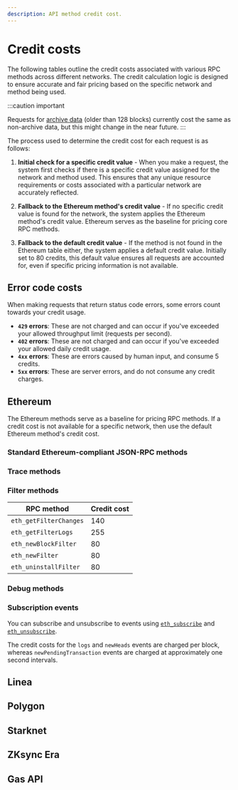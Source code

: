 ```yaml
---
description: API method credit cost.
---
```



# Credit costs

The following tables outline the credit costs associated with various RPC methods across different
networks. The credit calculation logic is designed to ensure accurate and fair pricing based on the
specific network and method being used.

:::caution important

Requests for [archive data](../../concepts/archive-data.md) (older than 128 blocks)
currently cost the same as non-archive data, but this might change in the near future.
:::

The process used to determine the credit cost for each request is as follows:

1. **Initial check for a specific credit value** - When you make a request, the system first checks if there is a specific credit value assigned for the network and method used.
   This ensures that any unique resource requirements or costs associated with a particular network are accurately reflected.

1. **Fallback to the Ethereum method's credit value** - If no specific credit value is found for the network, the system applies the Ethereum method's credit value.
   Ethereum serves as the baseline for pricing core RPC methods.

1. **Fallback to the default credit value** - If the method is not found in the Ethereum table either, the system applies a default credit value.
   Initially set to 80 credits, this default value ensures all requests are accounted for, even if specific pricing information is not available.

## Error code costs

When making requests that return status code errors, some errors count towards your credit usage.

- **`429` errors**: These are not charged and can occur if you've exceeded your allowed throughput limit (requests per second).
- **`402` errors**: These are not charged and can occur if you've exceeded your allowed daily credit usage.
- **`4xx` errors**: These are errors caused by human input, and consume 5 credits.
- **`5xx` errors**: These are server errors, and do not consume any credit charges.

## Ethereum

The Ethereum methods serve as a baseline for pricing RPC methods. If a credit cost is not available for
a specific network, then use the default Ethereum method's credit cost.

### Standard Ethereum-compliant JSON-RPC methods

<CreditCostTable methods="evm" />


### Trace methods

<CreditCostTable methods="evm_trace" />


### Filter methods

| RPC method                        | Credit cost |
|-----------------------------------|-------------|
| `eth_getFilterChanges`            | 140         |
| `eth_getFilterLogs`               | 255         |
| `eth_newBlockFilter`              | 80          |
| `eth_newFilter`                   | 80          |
| `eth_uninstallFilter`             | 80          |

### Debug methods


<CreditCostTable methods="evm_debug" />


### Subscription events

You can subscribe and unsubscribe to events using [`eth_subscribe`](../../reference/ethereum/json-rpc-methods/subscription-methods/eth_subscribe.mdx) and [`eth_unsubscribe`](../../reference/ethereum/json-rpc-methods/subscription-methods/eth_unsubscribe.mdx).

The credit costs for the `logs` and `newHeads` events are charged per block, whereas `newPendingTransaction` events
are charged at approximately one second intervals.

<CreditCostTable methods="evm_subscription" />

## Linea

<CreditCostTable methods="linea" />


## Polygon

<CreditCostTable methods="polygon" />

## Starknet

<CreditCostTable methods="starknet" />



## ZKsync Era

<CreditCostTable methods="zksync" />

## Gas API

<CreditCostTable methods="gasApi" />
